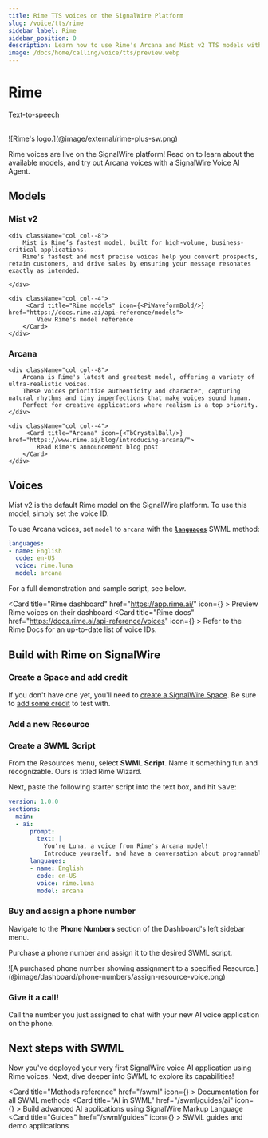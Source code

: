 ```yaml
---
title: Rime TTS voices on the SignalWire Platform
slug: /voice/tts/rime
sidebar_label: Rime
sidebar_position: 0
description: Learn how to use Rime's Arcana and Mist v2 TTS models with SignalWire AI Voice applications.
image: /docs/home/calling/voice/tts/preview.webp
---
```


# Rime

<Subtitle>Text-to-speech</Subtitle><br/><br/>


<Frame>
    ![Rime's logo.](@image/external/rime-plus-sw.png)
</Frame>

Rime voices are live on the SignalWire platform! 
Read on to learn about the available models, and 
try out Arcana voices with a SignalWire Voice AI Agent.

## Models

### Mist v2

<div className="row">
    
    <div className="col col--8">
        Mist is Rime’s fastest model, built for high-volume, business-critical applications.
        Rime's fastest and most precise voices help you convert prospects, retain customers, and drive sales by ensuring your message resonates exactly as intended.

    </div>
    
    <div className="col col--4">
         <Card title="Rime models" icon={<PiWaveformBold/>} href="https://docs.rime.ai/api-reference/models">
            View Rime's model reference
        </Card>
    </div>
    
</div>

### Arcana

<div className="row">
    
    <div className="col col--8">
        Arcana is Rime's latest and greatest model, offering a variety of ultra-realistic voices.
        These voices prioritize authenticity and character, capturing natural rhythms and tiny imperfections that make voices sound human.
        Perfect for creative applications where realism is a top priority.
    </div>
    
    <div className="col col--4">
         <Card title="Arcana" icon={<TbCrystalBall/>} href="https://www.rime.ai/blog/introducing-arcana/">
            Read Rime's announcement blog post
        </Card>
    </div>
    
</div>

## Voices

Mist v2 is the default Rime model on the SignalWire platform.
To use this model, simply set the voice ID.

To use Arcana voices, set `model` to `arcana` with the
[**`languages`**](/swml/methods/ai/languages#use-voice-strings)
SWML method:

```yaml
languages:
- name: English
  code: en-US
  voice: rime.luna
  model: arcana
```

For a full demonstration and sample script, see below.


<CardGroup>

   <Card
        title="Rime dashboard"
        href="https://app.rime.ai/"
        icon={<MdDashboard />}
    >
        Preview Rime voices on their dashboard
    </Card>
    <Card
        title="Rime docs"
        href="https://docs.rime.ai/api-reference/voices"
        icon={<FaBookOpen />}
    >
        Refer to the Rime Docs for an up-to-date list of voice IDs.
    </Card>

</CardGroup>

## Build with Rime on SignalWire

<Steps>

### Create a Space and add credit

If you don't have one yet, you'll need to 
[create a SignalWire Space](/platform/dashboard/getting-started/signing-up-for-a-space).
Be sure to [add some credit](/platform/dashboard/guides/trial-mode/) to test with.

### Add a new Resource

<AddResource/>

### Create a SWML Script

From the Resources menu, select **SWML Script**.
Name it something fun and recognizable.
Ours is titled Rime Wizard.

Next, paste the following starter script into the text box, and hit <kbd>Save</kbd>:

```yaml andJson
version: 1.0.0
sections:
  main:
  - ai:
      prompt:
        text: | 
          You're Luna, a voice from Rime's Arcana model! 
          Introduce yourself, and have a conversation about programmable unified communications on the SignalWire platform. 
      languages:
      - name: English
        code: en-US
        voice: rime.luna
        model: arcana
```

<!--
```
        params:
          rime_model: arcana
```

This simple YAML file is actually a complete application that SignalWire hosts and deploys the moment you hit save. 
The hard telecom and LLM integration happen behind the scenes, 
so all you have to worry about is calling the ai method, giving it a prompt, and assigning a TTS voice. 
In this case, we’re using Rime’s Celeste voice.

SWML is compact but mighty. 
This same SWML script can be expanded to do almost anything - 
call external APIs, 
use defined “tools” or functions, 
retrieve structured information from SignalWire’s 
[Datasphere](https://signalwire.com/blogs/developers/signalwire-datasphere-build-specialized-ai) RAG stack, 
switch voices and contexts, 
programmatically modify its own source with the 
[Prompt Object Model](/ai/pom/), 
and transfer to other [Resources](/platform/call-fabric/resources) on SignalWire’s Call Fabric platform.


-->

### Buy and assign a phone number

Navigate to the **Phone Numbers** section of the Dashboard's left sidebar menu.

Purchase a phone number and assign it to the desired SWML script.

<Frame caption="Assigning a phone number to the SWML Script">
    ![A purchased phone number showing assignment to a specified Resource.](@image/dashboard/phone-numbers/assign-resource-voice.png)
</Frame>

### Give it a call!

Call the number you just assigned to chat with your new AI voice application on the phone.

</Steps>

## Next steps with SWML

Now you've deployed your very first SignalWire voice AI application using Rime voices. 
Next, dive deeper into SWML to explore its capabilities!

<CardGroup>

   <Card
        title="Methods reference"
        href="/swml"
        icon={<MdOutlineCode />}
    >
        Documentation for all SWML methods
    </Card>
    <Card
        title="AI in SWML"
        href="/swml/guides/ai"
        icon={<FaMagic />}
    >
        Build advanced AI applications using SignalWire Markup Language
    </Card>
    <Card
        title="Guides"
        href="/swml/guides"
        icon={<FaBookOpen />}
    >
    SWML guides and demo applications
    </Card>

</CardGroup>
